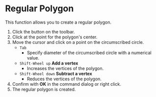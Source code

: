 
# Regular Polygon

<Reference shortcut='' command='Regular Polygon' button='Toolbar' />

This function allows you to create a regular polygon.

1. Click the button on the toolbar.
2. Click at the point for the polygon's center.
3. Move the cursor and click on a point on the circumscribed circle.
   - `Tab` 
      - Specify diameter of the circumscribed circle with a numerical value.
   - `Shift-Wheel up` **Add a vertex**
      - Increases the vertices of the polygon.
   - `Shift-Wheel down` **Subtract a vertex**
      - Reduces the vertices of the polygon.
4. Confirm with **OK** in the command dialog or right click.
5. The regular polygon is created.